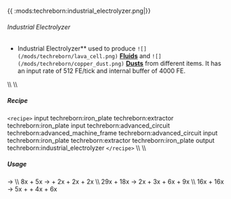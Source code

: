  {{
:mods:techreborn:industrial_electrolyzer.png|}}

###### Industrial Electrolyzer

- Industrial Electrolyzer** used to produce
        `![](/mods/techreborn/lava_cell.png)`
        **[Fluids](items:fluid "wikilink")** and
        `![](/mods/techreborn/copper_dust.png)`
        **[Dusts](items:dust "wikilink")** from different items. It
        has an input rate of 512 FE/tick and internal buffer of 4000 FE.

\\\\ \\\\

##### Recipe

`<recipe>` input techreborn:iron_plate techreborn:extractor
techreborn:iron_plate input techreborn:advanced_circuit
techreborn:advanced_machine_frame techreborn:advanced_circuit input
techreborn:iron_plate techreborn:extractor techreborn:iron_plate output
techreborn:industrial_electrolyzer `</recipe>` \\\\ \\\\

##### Usage

<Mcitem id="techreborn:water_cell"/> -\>
<Mcitem id="techreborn:electrozyled_water_cell"/>
\\\\ 8x<Mcitem id="techreborn:clay_dust"/> +
5x<Mcitem id="techreborn:empty_cell"/> -\>
<Mcitem id="techreborn:lithium_cell"/> +
2x<Mcitem id="techreborn:silicon_cell"/> +
2x<Mcitem id="techreborn:aluminium_dust"/> +
2x<Mcitem id="techreborn:sodium_cell"/> \\\\
29x<Mcitem id="techreborn:emerald_dust"/> +
18x<Mcitem id="techreborn:empty_cell"/> -\>
2x<Mcitem id="techreborn:aluminium_dust"/> +
3x<Mcitem id="techreborn:beryllium_cell"/> +
6x<Mcitem id="techreborn:silicon_cell"/> +
9x<Mcitem id="techreborn:compressed_air_cell"/> \\\\
16x<Mcitem id="techreborn:ender_pearl_dust"/> +
16x<Mcitem id="techreborn:empty_cell"/> -\>
5x<Mcitem id="techreborn:nitrogen_cell"/> +
<Mcitem id="techreborn:beryllium_cell"/> +
4x<Mcitem id="techreborn:potassium_cell"/> +
6x<Mcitem id="techreborn:chlorite_cell"/>
